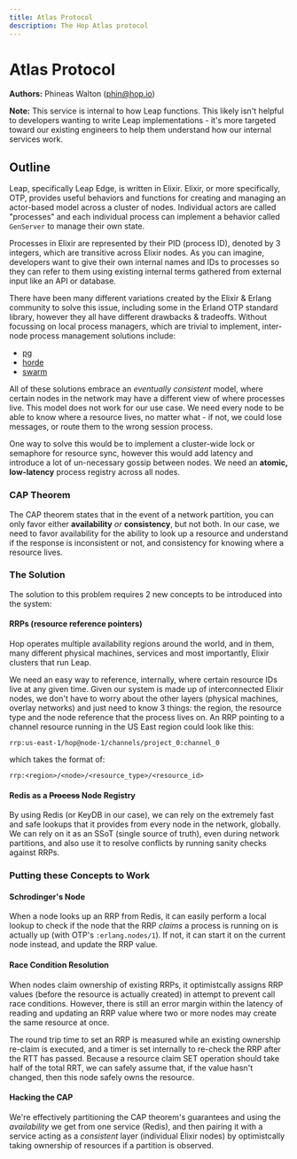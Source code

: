 ```yaml
---
title: Atlas Protocol
description: The Hop Atlas protocol
---
```


# Atlas Protocol

**Authors:** Phineas Walton (phin@hop.io)

**Note:** This service is internal to how Leap functions. This likely isn't helpful to developers wanting to write Leap implementations - it's more targeted toward our existing engineers to help them understand how our internal services work.

## Outline

Leap, specifically Leap Edge, is written in Elixir. Elixir, or more specifically, OTP, provides useful behaviors and functions for creating and managing an actor-based model across a cluster of nodes. Individual actors are called "processes" and each individual process can implement a behavior called `GenServer` to manage their own state.

Processes in Elixir are represented by their PID (process ID), denoted by 3 integers, which are transitive across Elixir nodes. As you can imagine, developers want to give their own internal names and IDs to processes so they can refer to them using existing internal terms gathered from external input like an API or database.

There have been many different variations created by the Elixir & Erlang community to solve this issue, including some in the Erland OTP standard library, however they all have different drawbacks & tradeoffs. Without focussing on local process managers, which are trivial to implement, inter-node process management solutions include:

- [pg](https://www.erlang.org/doc/man/pg.html)
- [horde](https://github.com/derekkraan/horde)
- [swarm](https://github.com/bitwalker/swarm)

All of these solutions embrace an _eventually consistent_ model, where certain nodes in the network may have a different view of where processes live. This model does not work for our use case. We need every node to be able to know where a resource lives, no matter what - if not, we could lose messages, or route them to the wrong session process.

One way to solve this would be to implement a cluster-wide lock or semaphore for resource sync, however this would add latency and introduce a lot of un-necessary gossip between nodes. We need an **atomic, low-latency** process registry across all nodes.

### CAP Theorem

The CAP theorem states that in the event of a network partition, you can only favor either **availability** _or_ **consistency**, but not both. In our case, we need to favor availability for the ability to look up a resource and understand if the response is inconsistent or not, and consistency for knowing where a resource lives.

### The Solution

The solution to this problem requires 2 new concepts to be introduced into the system:

#### RRPs (resource reference pointers)

Hop operates multiple availability regions around the world, and in them, many different physical machines, services and most importantly, Elixir clusters that run Leap.

We need an easy way to reference, internally, where certain resource IDs live at any given time. Given our system is made up of interconnected Elixir nodes, we don't have to worry about the other layers (physical machines, overlay networks) and just need to know 3 things: the region, the resource type and the node reference that the process lives on. An RRP pointing to a channel resource running in the US East region could look like this:

`rrp:us-east-1/hop@node-1/channels/project_0:channel_0`

which takes the format of:

`rrp:<region>/<node>/<resource_type>/<resource_id>`

#### Redis as a ~~Process~~ Node Registry

By using Redis (or KeyDB in our case), we can rely on the extremely fast and safe lookups that it provides from every node in the network, globally. We can rely on it as an SSoT (single source of truth), even during network partitions, and also use it to resolve conflicts by running sanity checks against RRPs.

### Putting these Concepts to Work

#### Schrodinger's Node

When a node looks up an RRP from Redis, it can easily perform a local lookup to check if the node that the RRP _claims_ a process is running on is actually up (with OTP's `:erlang.nodes/1`). If not, it can start it on the current node instead, and update the RRP value.

#### Race Condition Resolution

When nodes claim ownership of existing RRPs, it optimistcally assigns RRP values (before the resource is actually created) in attempt to prevent call race conditions. However, there is still an error margin within the latency of reading and updating an RRP value where two or more nodes may create the same resource at once.

The round trip time to set an RRP is measured while an existing ownership re-claim is executed, and a timer is set internally to re-check the RRP after the RTT has passed. Because a resource claim SET operation should take half of the total RRT, we can safely assume that, if the value hasn't changed, then this node safely owns the resource.

#### Hacking the CAP

We're effectively partitioning the CAP theorem's guarantees and using the _availability_ we get from one service (Redis), and then pairing it with a service acting as a _consistent_ layer (individual Elixir nodes) by optimistcally taking ownership of resources if a partition is observed.
